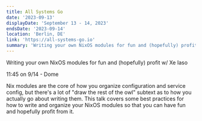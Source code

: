 ```yaml
---
title: All Systems Go
date: '2023-09-13'
displayDate: 'September 13 - 14, 2023'
endsDate: '2023-09-14'
location: 'Berlin, DE'
link: 'https://all-systems-go.io'
summary: 'Writing your own NixOS modules for fun and (hopefully) profit w/ Xe Iaso'
---
```


Writing your own NixOS modules for fun and (hopefully) profit w/ Xe Iaso

11:45 on 9/14 - Dome

Nix modules are the core of how you organize configuration and service config, but there's a lot of "draw the rest of the owl" subtext as to how you actually go about writing them. This talk covers some best practices for how to write and organize your NixOS modules so that you can have fun and hopefully profit from it.

